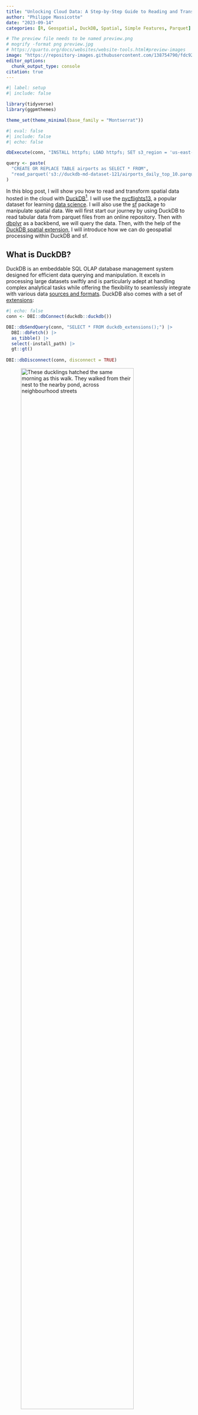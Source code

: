 ```yaml
---
title: "Unlocking Cloud Data: A Step-by-Step Guide to Reading and Transforming Spatial Data with DuckDB"
author: "Philippe Massicotte"
date: "2023-09-14"
categories: [R, Geospatial, DuckDB, Spatial, Simple Features, Parquet]

# The preview file needs to be named preview.png
# mogrify -format png preview.jpg
# https://quarto.org/docs/websites/website-tools.html#preview-images
image: "https://repository-images.githubusercontent.com/138754790/fdc92700-357b-11eb-9761-54b3c051137c" 
editor_options: 
  chunk_output_type: console
citation: true
---
```


```r
#| label: setup
#| include: false

library(tidyverse)
library(ggpmthemes)

theme_set(theme_minimal(base_family = "Montserrat"))
```

```r
#| eval: false
#| include: false
#| echo: false

dbExecute(conn, "INSTALL httpfs; LOAD httpfs; SET s3_region = 'us-east-1'")

query <- paste(
  "CREATE OR REPLACE TABLE airports as SELECT * FROM",
  "read_parquet('s3://duckdb-md-dataset-121/airports_daily_top_10.parquet')"
)
```

 In this blog post, I will show you how to read and transform spatial data hosted in the cloud with [DuckDB](https://duckdb.org/)^[DuckDB preview image: https://archive.org/details/github.com-duckdb-duckdb_-_2022-08-11_05-54-07]. I will use the [nycflights13](https://github.com/tidyverse/nycflights13), a popular dataset for learning [data science](https://r4ds.hadley.nz/). I will also use the [sf](https://github.com/r-spatial/sf/) package to manipulate spatial data. We will first start our journey by using DuckDB to read tabular data from parquet files from an online repository. Then with [dbplyr](https://github.com/tidyverse/dbplyr/) as a backbend, we will query the data. Then, with the help of the [DuckDB spatial extension](https://duckdb.org/docs/extensions/spatial), I will introduce how we can do geospatial processing within DuckDB and sf.

## What is DuckDB?

DuckDB is an embeddable SQL OLAP database management system designed for efficient data querying and manipulation. It excels in processing large datasets swiftly and is particularly adept at handling complex analytical tasks while offering the flexibility to seamlessly integrate with various data [sources and formats](https://duckdb.org/docs/archive/0.8.1/data/overview). DuckDB also comes with a set of [extensions](https://duckdb.org/docs/extensions/overview): 


```r
#| echo: false
conn <- DBI::dbConnect(duckdb::duckdb())

DBI::dbSendQuery(conn, "SELECT * FROM duckdb_extensions();") |>
  DBI::dbFetch() |>
  as_tibble() |>
  select(-install_path) |>
  gt::gt()
  
DBI::dbDisconnect(conn, disconnect = TRUE)
```

![These ducklings hatched the same morning as this walk. They walked from their nest to the nearby pond, across neighbourhood streets](img/img1.png){width=85%}

<center>Photo by <a href="https://unsplash.com/@tchompalov?utm_source=unsplash&utm_medium=referral&utm_content=creditCopyText">Vlad Tchompalov</a> on <a href="https://unsplash.com/photos/wt5Y8VY_0bA?utm_source=unsplash&utm_medium=referral&utm_content=creditCopyText">Unsplash</a></center>


## Create a DuckDB remote connection

For the following example, I will work with the nycflights13 data saved in parquet file format and hosted inside S3 buckets. I will use the [httpfs](https://duckdb.org/docs/extensions/httpfs) extension to read the data. The httpfs extension allows DuckDB to read data from remote HTTP(S) sources which is exactly what we need here to read that data from the cloud.

The first thing I need to do is to create a DuckDB connection using `DBI::dbConnect()` and install the httpfs extension and load it.


```r
library(duckdb)
library(DBI)

# Create a connection
conn <- DBI::dbConnect(duckdb())

# Install the httpfs extension and load it
dbExecute(conn, "INSTALL httpfs; LOAD httpfs;")

```
Now that we have a connection, we can start exploring the data! All tables are stored in [parquet files](https://en.wikipedia.org/wiki/Apache_Parquet) and hosted in s3 buckets. Here are the links to the data:

- [airlines](https://nycflights13.s3.valeria.science/airlines/20230913T174717Z-23aeb/airlines.parquet)
- [airports](https://nycflights13.s3.valeria.science/airports/20230913T174717Z-ec372/airports.parquet)^[Note that the airports table had positive longitudes. It seems that they should all be negative, so I corrected them.]
- [flights](https://nycflights13.s3.valeria.science/flights/20230913T174716Z-3899c/flights.parquet)
- [planes](https://nycflights13.s3.valeria.science/planes/20230913T174717Z-b5438/planes.parquet)
- [weather](https://nycflights13.s3.valeria.science/weather/20230913T174717Z-01531/weather.parquet)

![I'm @eodiin on Instagram](img/img2.png){width=85%}

<center>Photo by <a href="https://unsplash.com/@odiin?utm_source=unsplash&utm_medium=referral&utm_content=creditCopyText">Erik Odiin</a> on <a href="https://unsplash.com/photos/jbQvJx2EWnU?utm_source=unsplash&utm_medium=referral&utm_content=creditCopyText">Unsplash</a></center>

<br>

I will start by reading the `flights` table using the [SQL](https://duckdb.org/docs/sql/introduction) syntax. To do so, I will use the `read_parquet()` function from DuckDB to read the parquet file and return a DuckDB table. Then, I will use the `CREATE OR REPLACE TABLE` statement to create a new table called `flights` and store the data returned by `read_parquet()`.

```r
query <- paste(
  "CREATE OR REPLACE TABLE flights as SELECT * FROM",
  "read_parquet('https://nycflights13.s3.valeria.science/flights/20230913T174716Z-3899c/flights.parquet')"
)

dbExecute(conn, query)

```

We can verify that the table was created by using the `SHOW ALL TABLES` statement.

```r
dbSendQuery(conn, "SHOW ALL TABLES;") |>
  dbFetch() |>
  as_tibble()
```

We can further explore the table by using the following statements.

```r
dbSendQuery(conn, "FROM flights LIMIT 10;") |>
  dbFetch() |>
  as_tibble()

dbSendQuery(conn, "SHOW flights;") |>
  dbFetch() |>
  as_tibble()

dbSendQuery(conn, "SUMMARIZE flights;") |>
  dbFetch() |>
  as_tibble()
```

Good, we now have created a table, we can start querying it. Let's start by calculating the average delay per destination. I will show how to do it with both DuckDB and R.

## Data wrangling using DuckDB

I will use the `GROUP BY` statement to group the data by destination and then use the `AVG()` function to calculate the average delay and finally order the results with the `ORDER BY` clause.

```r
df1 <- dbSendQuery(
  conn,
  "SELECT dest, AVG(arr_delay) AS delay, COUNT(*) AS n
  FROM flights GROUP BY dest ORDER BY delay DESC;"
) |> 
  dbFetch() |> 
  as_tibble()

df1
```

## Data wrangling using dbplyr

If you prefer the syntax of [dplyr](https://dplyr.tidyverse.org/) syntax, you can use it to query DuckDB. First, we need to pull the data using the `tbl()` [function](https://dbplyr.tidyverse.org/reference/tbl.src_dbi.html).

```r
tbl(conn, "flights")
```

This gives us something to work with using the `dplyr` syntax. We can now use the `group_by()` function to group the data by destination and then use the `summarize()` function to calculate the average delay and the number of flights per destination. Finally, we can use the `arrange()` function to order the results by delay. But before we get the results, we can show what is the SQL query that was generated with the `show_query()` function from the [dbplyr](https://dbplyr.tidyverse.org/articles/sql.html) package.

```r
tbl(conn, "flights") |>
  group_by(dest) |> 
  summarize(
    n = n(),
    delay = mean(arr_delay, na.rm = TRUE)
  ) |>
  arrange(desc(delay)) |>
  show_query()
```
Note that it looks pretty similar to the SQL query we wrote earlier. Now, we can get the results by using the `collect()` function.

```r
df2 <- tbl(conn, "flights") |>
  group_by(dest) |> 
  summarize(
    delay = mean(arr_delay, na.rm = TRUE),
    n = n()
  ) |>
  arrange(desc(delay)) |>
  collect()

df2
```

We can verify that both data frames are the same.

```r
identical(df1, df2)
```

### Create a local database

Up to now, we have been working with an in-memory database. This means that once we close R, all the data will be lost. But what if we want to work with a local database? Well, it is pretty easy to do. We just need to specify the path to the database file when we create our connection. We can also specify if we want to create a read-only database or not.

```r
#| eval: false

library("DBI")

# to start an in-memory database
con <- dbConnect(duckdb::duckdb(), dbdir = ":memory:")

# to use a database file (not shared between processes)
con <- dbConnect(duckdb::duckdb(), dbdir = "my-db.duckdb", read_only = FALSE)

# to use a database file (shared between processes)
con <- dbConnect(duckdb::duckdb(), dbdir = "my-db.duckdb", read_only = TRUE)
```

## Let's go spatial 🚀🚀🚀

If you know the nycflights13 dataset, you have noticed that the `airports` table has a `lon` and `lat` columns. This means that we can use these columns to create a geometry column and do some geospatial processing. To do so, we will need to install the [spatial extension](https://duckdb.org/docs/extensions/spatial) and load it. But first, let's create the `airports` table as we did for the `flights` table.

```r
query <- paste(
  "CREATE OR REPLACE TABLE airports as SELECT * FROM",
  "read_parquet('https://nycflights13.s3.valeria.science/airports/20230913T174717Z-ec372/airports.parquet')"
)

dbExecute(conn, query)
```
We can verify that we now have two tables.

```r
dbSendQuery(conn, "SHOW ALL TABLES;") |>
  dbFetch() |>
  as_tibble()
```

And also have a glimpse of the data.

```r
dbSendQuery(conn, "SHOW airports;") |>
  dbFetch() |>
  as_tibble()

dbSendQuery(conn, "SHOW airports;") |>
  dbFetch()
```

At this point, this is a simple table with no geometry column. To create the geometry column, we first need to install the spatial extension and load it.

```r
dbExecute(conn, "INSTALL 'spatial'; LOAD 'spatial';")
```
This is now the time to let the magic happen. I will create a new table `airports_sf` and use the `ST_asWKB()` function to create the `geometry` column. The `ST_asWKB()` function takes two arguments: the geometry type and the geometry column. In our case, we will use the `ST_Point()` function to create a point geometry from the `lon` and `lat` columns that are present in the `airports` table. 

```r
#' Here I am creating the geometry column, looks like it worked.
dbExecute(
  conn,
  "CREATE OR REPLACE TABLE airports_sf AS SELECT *,
  ST_asWKB(ST_Point(lon, lat)) as geometry, FROM airports;"
)
```

Looks like it worked! There is a `geometry` column in the `airports_sf` table. We can verify that by using the `SHOW airports_sf;` statement.

```r
dbSendQuery(conn, "SHOW airports_sf;") |>
  dbFetch()
```

### Querying spatial data

With the geometry created, we can now do some geospatial processing. Let's start by calculating the distance between the airports and a point located at longitude -100 and latitude 40. To do so, we will use the `ST_GeomFromWKB()` function to create a geometry from the geometry column. Finally, we will use the `ST_Distance()` function to calculate the distance between the airports and a point located at longitude -100 and latitude 40. We will order the results by decreasing distances. If we look at the [extension](https://duckdb.org/docs/extensions/spatial) documentation, we note that the `ST_Distance` function operates on two geometry. However, the geometry column is of type WKB (well-known binary) and need to be converted to `geom` with `ST_GeomFromWKB()`. Finally, we can use the `ST_Distance()` function to calculate the distance between the airports and a point located at longitude -100 and latitude 40. ^[Note that we are using lat/lon data for the calculation whereas a projected coordinate reference system would be better suited.]

```r

dbSendQuery( conn, "SELECT faa, name,
  st_distance(ST_Transform(ST_GeomFromWKB(geometry), 'EPSG:4326', 'EPSG:4326'),
  ST_Transform(ST_Point(-100, 40), 'EPSG:4326', 'EPSG:4326')) as dist from
  airports_sf ORDER BY dist DESC") |> 
  dbFetch() |> 
  as_tibble() 

```

What is nice, is that it is possible to use `st_read()` from `sf` to read the data directly from DuckDB. To do so, we need to specify the connection the query (which columns from the table we want) and the geometry column.

```r
library(sf)

airports_sf <- st_read(
  conn,
  query = "SELECT * FROM airports_sf;",
  geometry_column = "geometry"
)

airports_sf

```

Note that if you want to write the data to a local file without using, so we can reuse it later, you can use the `COPY` statement. Here I am writing the `airports_sf` table to a GeoJSON file. Note that I am using the `LAYER_CREATION_OPTIONS` to specify that I want to write the bounding box to the file.

```r
#| eval: false
dbExecute(conn, "COPY  airports_sf TO '~/Desktop/airports_sf.geojson' WITH (FORMAT GDAL, DRIVER 'GeoJSON', LAYER_CREATION_OPTIONS 'WRITE_BBOX=YES')")
```



While I am there, why not visualize the data?

```r
library(rnaturalearth)

dest_proj <- "ESRI:102008"

usa <- ne_countries(
  country = "United States of America",
  returnclass = "sf"
) |>
st_transform(dest_proj)


airports_sf |>  
  st_set_crs(4326) |>
  ggplot() +
  geom_sf(data = usa) +
  geom_sf(size = 0.25) +
  geom_point(aes(x = -100, y = 40), size = 5, color = "red") +
  coord_sf(crs = dest_proj) +
  theme(
    axis.title = element_blank()
  )
```

Finally, do not forget to close your connection!

```r
dbDisconnect(conn, disconnect = TRUE)

```

## Ressources

- https://duckdb.org/docs/extensions/spatial
- https://duckdb.org/2023/04/28/spatial.html
- https://tech.marksblogg.com/duckdb-gis-spatial-extension.html
- https://youtu.be/ZX5FdqzGT1E
- https://youtu.be/ljzpm3Mrw-I?list=PLIYcNkSjh-0ztvwoAp3GeW8HNSUSk_q3K


<details>
  
<summary>Session info</summary>

```r
## Reproducibility info
options(width = 120)
devtools::session_info()
```

</details>
